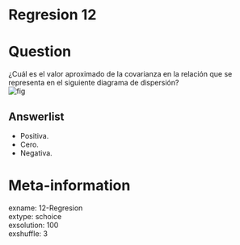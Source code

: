 # Regresion 12

Question
========

¿Cuál es el valor aproximado de la covarianza en la relación que se representa en el siguiente diagrama de dispersión?  
![fig](grafpp2_17.png) 

Answerlist
----------
* Positiva.
* Cero.
* Negativa.


Meta-information
================
exname: 12-Regresion  
extype: schoice  
exsolution: 100  
exshuffle: 3  

